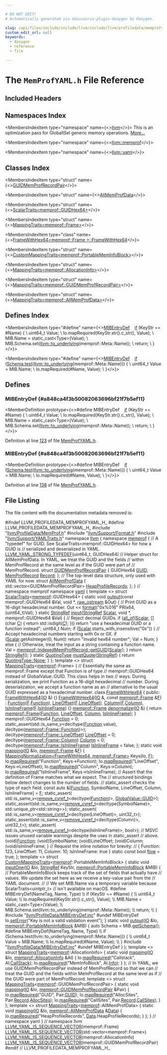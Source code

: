 ```yaml
---

# DO NOT EDIT!
# Automatically generated via docusaurus-plugin-doxygen by Doxygen.

slug: /api/files/include/include/llvm/include/llvm/profiledata/memprofyaml-h
custom_edit_url: null
keywords:
  - doxygen
  - reference
  - file

---
```





# The `MemProfYAML.h` File Reference

<DoxygenPage pluginConfig={pluginConfig}>



## Included Headers

<IncludesList>
<IncludesListItem
  filePath="llvm/ProfileData/MemProf.h"
  permalink="/docs/api/files/include/include/llvm/include/llvm/profiledata/memprof-h"
  isLocal="true" />
<IncludesListItem
  filePath="llvm/Support/Format.h"
  permalink="/docs/api/files/include/include/llvm/include/llvm/support/format-h"
  isLocal="true" />
<IncludesListItem
  filePath="llvm/Support/YAMLTraits.h"
  permalink="/docs/api/files/include/include/llvm/include/llvm/support/yamltraits-h"
  isLocal="true" />
<IncludesListItem
  filePath="llvm/ProfileData/MIBEntryDef.inc"
  permalink="/docs/api/files/include/include/llvm/include/llvm/profiledata/mibentrydef-inc"
  isLocal="true" />
</IncludesList>

## Namespaces Index

<MembersIndex>

<MembersIndexItem
  type="namespace"
  name={<><a href="/docs/api/namespaces/llvm">llvm</a></>}>
This is an optimization pass for GlobalISel generic memory operations. <a href="/docs/api/namespaces/llvm/#details">More...</a>
</MembersIndexItem>

<MembersIndexItem
  type="namespace"
  name={<><a href="/docs/api/namespaces/llvm/memprof">llvm::memprof</a></>}>
</MembersIndexItem>

<MembersIndexItem
  type="namespace"
  name={<><a href="/docs/api/namespaces/llvm/yaml">llvm::yaml</a></>}>
</MembersIndexItem>

</MembersIndex>

## Classes Index

<MembersIndex>

<MembersIndexItem
  type="struct"
  name={<><a href="/docs/api/structs/llvm/memprof/guidmemprofrecordpair">GUIDMemProfRecordPair</a></>}>
</MembersIndexItem>

<MembersIndexItem
  type="struct"
  name={<><a href="/docs/api/structs/llvm/memprof/allmemprofdata">AllMemProfData</a></>}>
</MembersIndexItem>

<MembersIndexItem
  type="struct"
  name={<><a href="/docs/api/structs/llvm/yaml/scalartraits-82dfc8fdcf1a7d905277eea83929c8be">ScalarTraits&lt;memprof::GUIDHex64&gt;</a></>}>
</MembersIndexItem>

<MembersIndexItem
  type="struct"
  name={<><a href="/docs/api/structs/llvm/yaml/mappingtraits-022d2d1f6e3978de7ed0860a7b55be69">MappingTraits&lt;memprof::Frame&gt;</a></>}>
</MembersIndexItem>

<MembersIndexItem
  type="class"
  name={<><a href="/docs/api/classes/llvm/yaml/mappingtraits/framewithhex64-691b0c22f8bbbf678e54accdd665c593">FrameWithHex64&lt;memprof::Frame &gt;::FrameWithHex64</a></>}>
</MembersIndexItem>

<MembersIndexItem
  type="struct"
  name={<><a href="/docs/api/structs/llvm/yaml/custommappingtraits-2c5234ca03a917e6445ab40c7b8c2ed0">CustomMappingTraits&lt;memprof::PortableMemInfoBlock&gt;</a></>}>
</MembersIndexItem>

<MembersIndexItem
  type="struct"
  name={<><a href="/docs/api/structs/llvm/yaml/mappingtraits-ba5ce804e6c326207b8d589f90ec6a56">MappingTraits&lt;memprof::AllocationInfo&gt;</a></>}>
</MembersIndexItem>

<MembersIndexItem
  type="struct"
  name={<><a href="/docs/api/structs/llvm/yaml/mappingtraits-ea7d45673a77363a3aeaba941797ff7e">MappingTraits&lt;memprof::GUIDMemProfRecordPair&gt;</a></>}>
</MembersIndexItem>

<MembersIndexItem
  type="struct"
  name={<><a href="/docs/api/structs/llvm/yaml/mappingtraits-25c2d3f99a78b3a71c8f54cd9f25a292">MappingTraits&lt;memprof::AllMemProfData&gt;</a></>}>
</MembersIndexItem>

</MembersIndex>

## Defines Index

<MembersIndex>

<MembersIndexItem
  type="#define"
  name={<><a href="#a848ca4f3b50082063696bf21f7b5ef11">MIBEntryDef</a>&nbsp;&nbsp;&nbsp;  <a href="/docs/api/files/lib/lib/passes/passbuilderbindings-cpp/#acdfbcf188e2d4a80837e89de2ccdffab">if</a> (KeyStr == #Name) &#123;                                                       \\
    uint64&#95;t Value;                                                            \\
    Io.mapRequired(KeyStr.str().c&#95;str(), Value);                               \\
    MIB.Name = static&#95;cast&lt;Type&gt;(Value);                                       \\
    MIB.Schema.set(<a href="/docs/api/namespaces/llvm/#a842e49a58fb3eba4e42a8dadad77745b">llvm::to&#95;underlying</a>(memprof::Meta::Name));                  \\
    return;                                                                    \\
  &#125;</>}>
</MembersIndexItem>

<MembersIndexItem
  type="#define"
  name={<><a href="#a848ca4f3b50082063696bf21f7b5ef11">MIBEntryDef</a>&nbsp;&nbsp;&nbsp;  <a href="/docs/api/files/lib/lib/passes/passbuilderbindings-cpp/#acdfbcf188e2d4a80837e89de2ccdffab">if</a> (<a href="/docs/api/files/lib/lib/codegen/moduloschedule-cpp/#a106e32122c569cdb42ddf61ecbb0aad1">Schema.test</a>(<a href="/docs/api/namespaces/llvm/#a842e49a58fb3eba4e42a8dadad77745b">llvm::to&#95;underlying</a>(memprof::Meta::Name))) &#123;                 \\
    uint64&#95;t Value = MIB.Name;                                                 \\
    Io.mapRequired(#Name, Value);                                              \\
  &#125;</>}>
</MembersIndexItem>

</MembersIndex>


<SectionDefinition>

## Defines

### MIBEntryDef {#a848ca4f3b50082063696bf21f7b5ef11}

<MemberDefinition
  prototype={<>#define MIBEntryDef&nbsp;&nbsp;&nbsp;  <a href="/docs/api/files/lib/lib/passes/passbuilderbindings-cpp/#acdfbcf188e2d4a80837e89de2ccdffab">if</a> (KeyStr == #Name) &#123;                                                       \\
    uint64&#95;t Value;                                                            \\
    Io.mapRequired(KeyStr.str().c&#95;str(), Value);                               \\
    MIB.Name = static&#95;cast&lt;Type&gt;(Value);                                       \\
    MIB.Schema.set(<a href="/docs/api/namespaces/llvm/#a842e49a58fb3eba4e42a8dadad77745b">llvm::to&#95;underlying</a>(memprof::Meta::Name));                  \\
    return;                                                                    \\
  &#125;</>}>

Definition at line <a href="#l00123">123</a> of file <a href="/docs/api/files/include/include/llvm/include/llvm/profiledata/memprofyaml-h">MemProfYAML.h</a>.
</MemberDefinition>

### MIBEntryDef {#a848ca4f3b50082063696bf21f7b5ef11}

<MemberDefinition
  prototype={<>#define MIBEntryDef&nbsp;&nbsp;&nbsp;  <a href="/docs/api/files/lib/lib/passes/passbuilderbindings-cpp/#acdfbcf188e2d4a80837e89de2ccdffab">if</a> (<a href="/docs/api/files/lib/lib/codegen/moduloschedule-cpp/#a106e32122c569cdb42ddf61ecbb0aad1">Schema.test</a>(<a href="/docs/api/namespaces/llvm/#a842e49a58fb3eba4e42a8dadad77745b">llvm::to&#95;underlying</a>(memprof::Meta::Name))) &#123;                 \\
    uint64&#95;t Value = MIB.Name;                                                 \\
    Io.mapRequired(#Name, Value);                                              \\
  &#125;</>}>

Definition at line <a href="#l00138">138</a> of file <a href="/docs/api/files/include/include/llvm/include/llvm/profiledata/memprofyaml-h">MemProfYAML.h</a>.
</MemberDefinition>

</SectionDefinition>

## File Listing

The file content with the documentation metadata removed is:

<ProgramListing>

<Link id="l00001" /><CodeLine lineNumber="1"><span class="doxyHighlightPreprocessor">#ifndef LLVM&#95;PROFILEDATA&#95;MEMPROFYAML&#95;H&#95;</span></CodeLine>
<Link id="l00002" /><CodeLine lineNumber="2"><span class="doxyHighlightPreprocessor">#define LLVM&#95;PROFILEDATA&#95;MEMPROFYAML&#95;H&#95;</span></CodeLine>
<Link id="l00003" /><CodeLine lineNumber="3"></CodeLine>
<Link id="l00004" /><CodeLine lineNumber="4"><span class="doxyHighlightPreprocessor">#include &quot;<a href="/docs/api/files/include/include/llvm/include/llvm/profiledata/memprof-h">llvm/ProfileData/MemProf.h</a>&quot;</span></CodeLine>
<Link id="l00005" /><CodeLine lineNumber="5"><span class="doxyHighlightPreprocessor">#include &quot;<a href="/docs/api/files/include/include/llvm/include/llvm/support/format-h">llvm/Support/Format.h</a>&quot;</span></CodeLine>
<Link id="l00006" /><CodeLine lineNumber="6"><span class="doxyHighlightPreprocessor">#include &quot;<a href="/docs/api/files/include/include/llvm/include/llvm/support/yamltraits-h">llvm/Support/YAMLTraits.h</a>&quot;</span></CodeLine>
<Link id="l00007" /><CodeLine lineNumber="7"></CodeLine>
<Link id="l00008" /><CodeLine lineNumber="8"><span class="doxyHighlightKeyword">namespace </span><span class="doxyHighlight"><a href="/docs/api/namespaces/llvm">llvm</a> &#123;</span></CodeLine>
<Link id="l00009" /><CodeLine lineNumber="9"><span class="doxyHighlightKeyword">namespace </span><span class="doxyHighlight"><a href="/docs/api/namespaces/llvm/memprof">memprof</a> &#123;</span></CodeLine>
<Link id="l00010" /><CodeLine lineNumber="10"><span class="doxyHighlightComment">// A &quot;typedef&quot; for GUID.  See ScalarTraits&lt;memprof::GUIDHex64&gt; for how a GUID is</span></CodeLine>
<Link id="l00011" /><CodeLine lineNumber="11"><span class="doxyHighlightComment">// serialized and deserialized in YAML.</span></CodeLine>
<Link id="l00012" /><CodeLine lineNumber="12"><span class="doxyHighlight"><a href="/docs/api/files/include/include/llvm/include/llvm/support/yamltraits-h/#ab74df4ad631bb362ad7d41fd875f0481">LLVM&#95;YAML&#95;STRONG&#95;TYPEDEF</a>(uint64&#95;t, GUIDHex64)</span></CodeLine>
<Link id="l00013" /><CodeLine lineNumber="13"></CodeLine>
<Link id="l00014" /><CodeLine lineNumber="14"><span class="doxyHighlightComment">// Helper struct for AllMemProfData.  In YAML, we treat the GUID and the fields</span></CodeLine>
<Link id="l00015" /><CodeLine lineNumber="15"><span class="doxyHighlightComment">// within MemProfRecord at the same level as if the GUID were part of</span></CodeLine>
<Link id="l00016" /><CodeLine lineNumber="16"><span class="doxyHighlightComment">// MemProfRecord.</span></CodeLine>
<Link id="l00017" /><CodeLine lineNumber="17" lineLink="/docs/api/structs/llvm/memprof/guidmemprofrecordpair"><span class="doxyHighlight">struct <a href="/docs/api/structs/llvm/memprof/guidmemprofrecordpair">GUIDMemProfRecordPair</a> &#123;</span></CodeLine>
<Link id="l00018" /><CodeLine lineNumber="18" lineLink="/docs/api/structs/llvm/memprof/guidmemprofrecordpair/#a9c5f6669213ef8adae6db26bcd60ee57"><span class="doxyHighlight">  GUIDHex64 <a href="/docs/api/structs/llvm/memprof/guidmemprofrecordpair/#a9c5f6669213ef8adae6db26bcd60ee57">GUID</a>;</span></CodeLine>
<Link id="l00019" /><CodeLine lineNumber="19" lineLink="/docs/api/structs/llvm/memprof/guidmemprofrecordpair/#a46641ef1c55295fdfb4622df993cdadc"><span class="doxyHighlight">  <a href="/docs/api/structs/llvm/memprof/memprofrecord">MemProfRecord</a> <a href="/docs/api/structs/llvm/memprof/guidmemprofrecordpair/#a46641ef1c55295fdfb4622df993cdadc">Record</a>;</span></CodeLine>
<Link id="l00020" /><CodeLine lineNumber="20"><span class="doxyHighlight">&#125;;</span></CodeLine>
<Link id="l00021" /><CodeLine lineNumber="21"></CodeLine>
<Link id="l00022" /><CodeLine lineNumber="22"><span class="doxyHighlightComment">// The top-level data structure, only used with YAML for now.</span></CodeLine>
<Link id="l00023" /><CodeLine lineNumber="23" lineLink="/docs/api/structs/llvm/memprof/allmemprofdata"><span class="doxyHighlightKeyword">struct </span><span class="doxyHighlight"><a href="/docs/api/structs/llvm/memprof/allmemprofdata">AllMemProfData</a> &#123;</span></CodeLine>
<Link id="l00024" /><CodeLine lineNumber="24" lineLink="/docs/api/structs/llvm/memprof/allmemprofdata/#aba83a912e4af27518f6cb08095ac1c48"><span class="doxyHighlight">  std::vector&lt;GUIDMemProfRecordPair&gt; <a href="/docs/api/structs/llvm/memprof/allmemprofdata/#aba83a912e4af27518f6cb08095ac1c48">HeapProfileRecords</a>;</span></CodeLine>
<Link id="l00025" /><CodeLine lineNumber="25"><span class="doxyHighlight">&#125;;</span></CodeLine>
<Link id="l00026" /><CodeLine lineNumber="26"><span class="doxyHighlight">&#125; </span><span class="doxyHighlightComment">// namespace memprof</span></CodeLine>
<Link id="l00027" /><CodeLine lineNumber="27"></CodeLine>
<Link id="l00028" /><CodeLine lineNumber="28"><span class="doxyHighlightKeyword">namespace </span><span class="doxyHighlight"><a href="/docs/api/namespaces/llvm/yaml">yaml</a> &#123;</span></CodeLine>
<Link id="l00029" /><CodeLine lineNumber="29" lineLink="/docs/api/structs/llvm/yaml/scalartraits-82dfc8fdcf1a7d905277eea83929c8be"><span class="doxyHighlightKeyword">template</span><span class="doxyHighlight"> &lt;&gt; </span><span class="doxyHighlightKeyword">struct </span><span class="doxyHighlight"><a href="/docs/api/structs/llvm/yaml/scalartraits">ScalarTraits</a>&lt;<a href="/docs/api/namespaces/llvm/memprof">memprof</a>::GUIDHex64&gt; &#123;</span></CodeLine>
<Link id="l00030" /><CodeLine lineNumber="30" lineLink="/docs/api/structs/llvm/yaml/scalartraits-82dfc8fdcf1a7d905277eea83929c8be/#a995256070fdeb9a242e5170738c637a1"><span class="doxyHighlight">  </span><span class="doxyHighlightKeyword">static</span><span class="doxyHighlight"> </span><span class="doxyHighlightKeywordType">void</span><span class="doxyHighlight"> <a href="/docs/api/structs/llvm/yaml/scalartraits-82dfc8fdcf1a7d905277eea83929c8be/#a995256070fdeb9a242e5170738c637a1">output</a>(</span><span class="doxyHighlightKeyword">const</span><span class="doxyHighlight"> memprof::GUIDHex64 &amp;Val, </span><span class="doxyHighlightKeywordType">void</span><span class="doxyHighlight"> &#42;, <a href="/docs/api/classes/llvm/raw-ostream">raw&#95;ostream</a> &amp;Out) &#123;</span></CodeLine>
<Link id="l00031" /><CodeLine lineNumber="31"><span class="doxyHighlight">    </span><span class="doxyHighlightComment">// Print GUID as a 16-digit hexadecimal number.</span></CodeLine>
<Link id="l00032" /><CodeLine lineNumber="32"><span class="doxyHighlight">    Out &lt;&lt; <a href="/docs/api/namespaces/llvm/#a939bc2108d47080767f0c06ba56caec7">format</a>(</span><span class="doxyHighlightStringLiteral">&quot;0x%016&quot;</span><span class="doxyHighlight"> PRIx64, (uint64&#95;t)Val);</span></CodeLine>
<Link id="l00033" /><CodeLine lineNumber="33"><span class="doxyHighlight">  &#125;</span></CodeLine>
<Link id="l00034" /><CodeLine lineNumber="34" lineLink="/docs/api/structs/llvm/yaml/scalartraits-82dfc8fdcf1a7d905277eea83929c8be/#a0e0953b3d0f992087e7c16fd37e61437"><span class="doxyHighlight">  </span><span class="doxyHighlightKeyword">static</span><span class="doxyHighlight"> <a href="/docs/api/classes/llvm/stringref">StringRef</a> <a href="/docs/api/structs/llvm/yaml/scalartraits-82dfc8fdcf1a7d905277eea83929c8be/#a0e0953b3d0f992087e7c16fd37e61437">input</a>(<a href="/docs/api/classes/llvm/stringref">StringRef</a> <a href="/docs/api/namespaces/llvm/yaml/#a388c981224806a01d8de4172d5322d3daf60357a8d17e45793298323f1b372a74">Scalar</a>, </span><span class="doxyHighlightKeywordType">void</span><span class="doxyHighlight"> &#42;, memprof::GUIDHex64 &amp;Val) &#123;</span></CodeLine>
<Link id="l00035" /><CodeLine lineNumber="35"><span class="doxyHighlight">    </span><span class="doxyHighlightComment">// Reject decimal GUIDs.</span></CodeLine>
<Link id="l00036" /><CodeLine lineNumber="36"><span class="doxyHighlight">    </span><span class="doxyHighlightKeywordFlow">if</span><span class="doxyHighlight"> (<a href="/docs/api/namespaces/llvm/#a0d10fe510ced2849a8074fe81e5d04ce">all&#95;of</a>(<a href="/docs/api/namespaces/llvm/yaml/#a388c981224806a01d8de4172d5322d3daf60357a8d17e45793298323f1b372a74">Scalar</a>, &#91;&#93;(</span><span class="doxyHighlightKeywordType">char</span><span class="doxyHighlight"> <a href="/docs/api/namespaces/llvm/callingconv/#ac6aa1387c4375260e2468eb5a77fdb4cafd841a49aec1539bc88abc8ff9e170fb">C</a>) &#123; </span><span class="doxyHighlightKeywordFlow">return</span><span class="doxyHighlight"> std::isdigit(<a href="/docs/api/namespaces/llvm/callingconv/#ac6aa1387c4375260e2468eb5a77fdb4cafd841a49aec1539bc88abc8ff9e170fb">C</a>); &#125;))</span></CodeLine>
<Link id="l00037" /><CodeLine lineNumber="37"><span class="doxyHighlight">      </span><span class="doxyHighlightKeywordFlow">return</span><span class="doxyHighlight"> </span><span class="doxyHighlightStringLiteral">&quot;use a hexadecimal GUID or a function instead&quot;</span><span class="doxyHighlight">;</span></CodeLine>
<Link id="l00038" /><CodeLine lineNumber="38"></CodeLine>
<Link id="l00039" /><CodeLine lineNumber="39"><span class="doxyHighlight">    uint64&#95;t Num;</span></CodeLine>
<Link id="l00040" /><CodeLine lineNumber="40"><span class="doxyHighlight">    </span><span class="doxyHighlightKeywordFlow">if</span><span class="doxyHighlight"> (<a href="/docs/api/namespaces/llvm/yaml/#a388c981224806a01d8de4172d5322d3daf60357a8d17e45793298323f1b372a74">Scalar</a>.starts&#95;with&#95;insensitive(</span><span class="doxyHighlightStringLiteral">&quot;0x&quot;</span><span class="doxyHighlight">)) &#123;</span></CodeLine>
<Link id="l00041" /><CodeLine lineNumber="41"><span class="doxyHighlight">      </span><span class="doxyHighlightComment">// Accept hexadecimal numbers starting with 0x or 0X.</span></CodeLine>
<Link id="l00042" /><CodeLine lineNumber="42"><span class="doxyHighlight">      </span><span class="doxyHighlightKeywordFlow">if</span><span class="doxyHighlight"> (<a href="/docs/api/namespaces/llvm/yaml/#a388c981224806a01d8de4172d5322d3daf60357a8d17e45793298323f1b372a74">Scalar</a>.getAsInteger(0, Num))</span></CodeLine>
<Link id="l00043" /><CodeLine lineNumber="43"><span class="doxyHighlight">        </span><span class="doxyHighlightKeywordFlow">return</span><span class="doxyHighlight"> </span><span class="doxyHighlightStringLiteral">&quot;invalid hex64 number&quot;</span><span class="doxyHighlight">;</span></CodeLine>
<Link id="l00044" /><CodeLine lineNumber="44"><span class="doxyHighlight">      Val = Num;</span></CodeLine>
<Link id="l00045" /><CodeLine lineNumber="45"><span class="doxyHighlight">    &#125; </span><span class="doxyHighlightKeywordFlow">else</span><span class="doxyHighlight"> &#123;</span></CodeLine>
<Link id="l00046" /><CodeLine lineNumber="46"><span class="doxyHighlight">      </span><span class="doxyHighlightComment">// Otherwise, treat the input as a string containing a function name.</span></CodeLine>
<Link id="l00047" /><CodeLine lineNumber="47"><span class="doxyHighlight">      Val = <a href="/docs/api/structs/llvm/memprof/indexedmemprofrecord/#ace5015b378d124a205da5a1eaf98061e">memprof::IndexedMemProfRecord::getGUID</a>(<a href="/docs/api/namespaces/llvm/yaml/#a388c981224806a01d8de4172d5322d3daf60357a8d17e45793298323f1b372a74">Scalar</a>);</span></CodeLine>
<Link id="l00048" /><CodeLine lineNumber="48"><span class="doxyHighlight">    &#125;</span></CodeLine>
<Link id="l00049" /><CodeLine lineNumber="49"><span class="doxyHighlight">    </span><span class="doxyHighlightKeywordFlow">return</span><span class="doxyHighlight"> <a href="/docs/api/classes/llvm/stringref">StringRef</a>();</span></CodeLine>
<Link id="l00050" /><CodeLine lineNumber="50"><span class="doxyHighlight">  &#125;</span></CodeLine>
<Link id="l00051" /><CodeLine lineNumber="51" lineLink="/docs/api/structs/llvm/yaml/scalartraits-82dfc8fdcf1a7d905277eea83929c8be/#a07efe3c848f6974a15d7004bc6341249"><span class="doxyHighlight">  </span><span class="doxyHighlightKeyword">static</span><span class="doxyHighlight"> <a href="/docs/api/namespaces/llvm/yaml/#a2e9b09c50b4fff3bad8cba23daef8757">QuotingType</a> <a href="/docs/api/structs/llvm/yaml/scalartraits-82dfc8fdcf1a7d905277eea83929c8be/#a07efe3c848f6974a15d7004bc6341249">mustQuote</a>(<a href="/docs/api/classes/llvm/stringref">StringRef</a>) &#123; </span><span class="doxyHighlightKeywordFlow">return</span><span class="doxyHighlight"> <a href="/docs/api/namespaces/llvm/yaml/#a2e9b09c50b4fff3bad8cba23daef8757a6adf97f83acf6453d4a6a4b1070f3754">QuotingType::None</a>; &#125;</span></CodeLine>
<Link id="l00052" /><CodeLine lineNumber="52"><span class="doxyHighlight">&#125;;</span></CodeLine>
<Link id="l00053" /><CodeLine lineNumber="53"></CodeLine>
<Link id="l00054" /><CodeLine lineNumber="54" lineLink="/docs/api/structs/llvm/yaml/mappingtraits-022d2d1f6e3978de7ed0860a7b55be69"><span class="doxyHighlightKeyword">template</span><span class="doxyHighlight"> &lt;&gt; </span><span class="doxyHighlightKeyword">struct </span><span class="doxyHighlight"><a href="/docs/api/structs/llvm/yaml/mappingtraits">MappingTraits</a>&lt;<a href="/docs/api/namespaces/llvm/memprof">memprof</a>::Frame&gt; &#123;</span></CodeLine>
<Link id="l00055" /><CodeLine lineNumber="55"><span class="doxyHighlight">  </span><span class="doxyHighlightComment">// Essentially the same as memprof::Frame except that Function is of type</span></CodeLine>
<Link id="l00056" /><CodeLine lineNumber="56"><span class="doxyHighlight">  </span><span class="doxyHighlightComment">// memprof::GUIDHex64 instead of GlobalValue::GUID.  This class helps in two</span></CodeLine>
<Link id="l00057" /><CodeLine lineNumber="57"><span class="doxyHighlight">  </span><span class="doxyHighlightComment">// ways.  During serialization, we print Function as a 16-digit hexadecimal</span></CodeLine>
<Link id="l00058" /><CodeLine lineNumber="58"><span class="doxyHighlight">  </span><span class="doxyHighlightComment">// number.  During deserialization, we accept a function name as an</span></CodeLine>
<Link id="l00059" /><CodeLine lineNumber="59"><span class="doxyHighlight">  </span><span class="doxyHighlightComment">// alternative to the usual GUID expressed as a hexadecimal number.</span></CodeLine>
<Link id="l00060" /><CodeLine lineNumber="60" lineLink="/docs/api/classes/llvm/yaml/mappingtraits/framewithhex64-691b0c22f8bbbf678e54accdd665c593"><span class="doxyHighlight">  </span><span class="doxyHighlightKeyword">class </span><span class="doxyHighlight"><a href="/docs/api/classes/llvm/yaml/mappingtraits/framewithhex64-691b0c22f8bbbf678e54accdd665c593/#a9ca45c081ca47fc1ef7a562f0cf9d917">FrameWithHex64</a> &#123;</span></CodeLine>
<Link id="l00061" /><CodeLine lineNumber="61"><span class="doxyHighlight">  </span><span class="doxyHighlightKeyword">public</span><span class="doxyHighlight">:</span></CodeLine>
<Link id="l00062" /><CodeLine lineNumber="62" lineLink="/docs/api/classes/llvm/yaml/mappingtraits/framewithhex64-691b0c22f8bbbf678e54accdd665c593/#a9ca45c081ca47fc1ef7a562f0cf9d917"><span class="doxyHighlight">    <a href="/docs/api/classes/llvm/yaml/mappingtraits/framewithhex64-691b0c22f8bbbf678e54accdd665c593/#a9ca45c081ca47fc1ef7a562f0cf9d917">FrameWithHex64</a>(<a href="/docs/api/classes/llvm/yaml/io">IO</a> &amp;) &#123;&#125;</span></CodeLine>
<Link id="l00063" /><CodeLine lineNumber="63" lineLink="/docs/api/classes/llvm/yaml/mappingtraits/framewithhex64-691b0c22f8bbbf678e54accdd665c593/#abffe70a90a3ce9e814ec5c78c99e2de2"><span class="doxyHighlight">    <a href="/docs/api/classes/llvm/yaml/mappingtraits/framewithhex64-691b0c22f8bbbf678e54accdd665c593/#abffe70a90a3ce9e814ec5c78c99e2de2">FrameWithHex64</a>(<a href="/docs/api/classes/llvm/yaml/io">IO</a> &amp;, </span><span class="doxyHighlightKeyword">const</span><span class="doxyHighlight"> <a href="/docs/api/structs/llvm/memprof/frame">memprof::Frame</a> &amp;<a href="/docs/api/files/lib/lib/support/md5-cpp/#a96d73bbd7af15cb1fc38c3f4a3bd82e9">F</a>)</span></CodeLine>
<Link id="l00064" /><CodeLine lineNumber="64"><span class="doxyHighlight">        : <a href="/docs/api/classes/llvm/yaml/mappingtraits/framewithhex64-691b0c22f8bbbf678e54accdd665c593/#a9a0729056594e1f74d7efb591a790736">Function</a>(<a href="/docs/api/files/lib/lib/support/md5-cpp/#a96d73bbd7af15cb1fc38c3f4a3bd82e9">F</a>.<a href="/docs/api/classes/llvm/yaml/mappingtraits/framewithhex64-691b0c22f8bbbf678e54accdd665c593/#a9a0729056594e1f74d7efb591a790736">Function</a>), <a href="/docs/api/classes/llvm/yaml/mappingtraits/framewithhex64-691b0c22f8bbbf678e54accdd665c593/#a2b225bd55c0fb997b2a0af460334242a">LineOffset</a>(<a href="/docs/api/files/lib/lib/support/md5-cpp/#a96d73bbd7af15cb1fc38c3f4a3bd82e9">F</a>.<a href="/docs/api/classes/llvm/yaml/mappingtraits/framewithhex64-691b0c22f8bbbf678e54accdd665c593/#a2b225bd55c0fb997b2a0af460334242a">LineOffset</a>), <a href="/docs/api/classes/llvm/yaml/mappingtraits/framewithhex64-691b0c22f8bbbf678e54accdd665c593/#ab5f8afafcbc1134c87bdfe93a0451657">Column</a>(<a href="/docs/api/files/lib/lib/support/md5-cpp/#a96d73bbd7af15cb1fc38c3f4a3bd82e9">F</a>.<a href="/docs/api/classes/llvm/yaml/mappingtraits/framewithhex64-691b0c22f8bbbf678e54accdd665c593/#ab5f8afafcbc1134c87bdfe93a0451657">Column</a>),</span></CodeLine>
<Link id="l00065" /><CodeLine lineNumber="65"><span class="doxyHighlight">          <a href="/docs/api/classes/llvm/yaml/mappingtraits/framewithhex64-691b0c22f8bbbf678e54accdd665c593/#a72e6d4c79761c044ed60bbfabc9a6bef">IsInlineFrame</a>(<a href="/docs/api/files/lib/lib/support/md5-cpp/#a96d73bbd7af15cb1fc38c3f4a3bd82e9">F</a>.<a href="/docs/api/classes/llvm/yaml/mappingtraits/framewithhex64-691b0c22f8bbbf678e54accdd665c593/#a72e6d4c79761c044ed60bbfabc9a6bef">IsInlineFrame</a>) &#123;&#125;</span></CodeLine>
<Link id="l00066" /><CodeLine lineNumber="66" lineLink="/docs/api/classes/llvm/yaml/mappingtraits/framewithhex64-691b0c22f8bbbf678e54accdd665c593/#afe4c7e84aef1d8032cd3963951c69545"><span class="doxyHighlight">    <a href="/docs/api/structs/llvm/memprof/frame">memprof::Frame</a> <a href="/docs/api/classes/llvm/yaml/mappingtraits/framewithhex64-691b0c22f8bbbf678e54accdd665c593/#afe4c7e84aef1d8032cd3963951c69545">denormalize</a>(<a href="/docs/api/classes/llvm/yaml/io">IO</a> &amp;) &#123;</span></CodeLine>
<Link id="l00067" /><CodeLine lineNumber="67"><span class="doxyHighlight">      </span><span class="doxyHighlightKeywordFlow">return</span><span class="doxyHighlight"> <a href="/docs/api/structs/llvm/memprof/frame">memprof::Frame</a>(<a href="/docs/api/classes/llvm/yaml/mappingtraits/framewithhex64-691b0c22f8bbbf678e54accdd665c593/#a9a0729056594e1f74d7efb591a790736">Function</a>, <a href="/docs/api/classes/llvm/yaml/mappingtraits/framewithhex64-691b0c22f8bbbf678e54accdd665c593/#a2b225bd55c0fb997b2a0af460334242a">LineOffset</a>, <a href="/docs/api/classes/llvm/yaml/mappingtraits/framewithhex64-691b0c22f8bbbf678e54accdd665c593/#ab5f8afafcbc1134c87bdfe93a0451657">Column</a>, <a href="/docs/api/classes/llvm/yaml/mappingtraits/framewithhex64-691b0c22f8bbbf678e54accdd665c593/#a72e6d4c79761c044ed60bbfabc9a6bef">IsInlineFrame</a>);</span></CodeLine>
<Link id="l00068" /><CodeLine lineNumber="68"><span class="doxyHighlight">    &#125;</span></CodeLine>
<Link id="l00069" /><CodeLine lineNumber="69"></CodeLine>
<Link id="l00070" /><CodeLine lineNumber="70" lineLink="/docs/api/classes/llvm/yaml/mappingtraits/framewithhex64-691b0c22f8bbbf678e54accdd665c593/#a9a0729056594e1f74d7efb591a790736"><span class="doxyHighlight">    memprof::GUIDHex64 <a href="/docs/api/classes/llvm/yaml/mappingtraits/framewithhex64-691b0c22f8bbbf678e54accdd665c593/#a9a0729056594e1f74d7efb591a790736">Function</a> = 0;</span></CodeLine>
<Link id="l00071" /><CodeLine lineNumber="71"><span class="doxyHighlight">    </span><span class="doxyHighlightKeyword">static&#95;assert</span><span class="doxyHighlight">(std::is&#95;same&#95;v&lt;</span><span class="doxyHighlightKeyword">decltype</span><span class="doxyHighlight">(<a href="/docs/api/classes/llvm/yaml/mappingtraits/framewithhex64-691b0c22f8bbbf678e54accdd665c593/#a9a0729056594e1f74d7efb591a790736">Function</a>.value),</span></CodeLine>
<Link id="l00072" /><CodeLine lineNumber="72"><span class="doxyHighlight">                                 </span><span class="doxyHighlightKeyword">decltype</span><span class="doxyHighlight">(<a href="/docs/api/structs/llvm/memprof/frame/#a243439d38cab3f2e3a6bbcf1529e6fe5">memprof::Frame::Function</a>)&gt;);</span></CodeLine>
<Link id="l00073" /><CodeLine lineNumber="73" lineLink="/docs/api/classes/llvm/yaml/mappingtraits/framewithhex64-691b0c22f8bbbf678e54accdd665c593/#a2b225bd55c0fb997b2a0af460334242a"><span class="doxyHighlight">    </span><span class="doxyHighlightKeyword">decltype</span><span class="doxyHighlight">(<a href="/docs/api/structs/llvm/memprof/frame/#ae3b8be97956cbb13486f1c719dcaae83">memprof::Frame::LineOffset</a>) <a href="/docs/api/classes/llvm/yaml/mappingtraits/framewithhex64-691b0c22f8bbbf678e54accdd665c593/#a2b225bd55c0fb997b2a0af460334242a">LineOffset</a> = 0;</span></CodeLine>
<Link id="l00074" /><CodeLine lineNumber="74" lineLink="/docs/api/classes/llvm/yaml/mappingtraits/framewithhex64-691b0c22f8bbbf678e54accdd665c593/#ab5f8afafcbc1134c87bdfe93a0451657"><span class="doxyHighlight">    </span><span class="doxyHighlightKeyword">decltype</span><span class="doxyHighlight">(<a href="/docs/api/structs/llvm/memprof/frame/#a1fc75c195c13837def54d3e3b0fda3a3">memprof::Frame::Column</a>) <a href="/docs/api/classes/llvm/yaml/mappingtraits/framewithhex64-691b0c22f8bbbf678e54accdd665c593/#ab5f8afafcbc1134c87bdfe93a0451657">Column</a> = 0;</span></CodeLine>
<Link id="l00075" /><CodeLine lineNumber="75" lineLink="/docs/api/classes/llvm/yaml/mappingtraits/framewithhex64-691b0c22f8bbbf678e54accdd665c593/#a72e6d4c79761c044ed60bbfabc9a6bef"><span class="doxyHighlight">    </span><span class="doxyHighlightKeyword">decltype</span><span class="doxyHighlight">(<a href="/docs/api/structs/llvm/memprof/frame/#a4fc08637f689262022ac04aaabc54284">memprof::Frame::IsInlineFrame</a>) <a href="/docs/api/classes/llvm/yaml/mappingtraits/framewithhex64-691b0c22f8bbbf678e54accdd665c593/#a72e6d4c79761c044ed60bbfabc9a6bef">IsInlineFrame</a> = </span><span class="doxyHighlightKeyword">false</span><span class="doxyHighlight">;</span></CodeLine>
<Link id="l00076" /><CodeLine lineNumber="76"><span class="doxyHighlight">  &#125;;</span></CodeLine>
<Link id="l00077" /><CodeLine lineNumber="77"></CodeLine>
<Link id="l00078" /><CodeLine lineNumber="78" lineLink="/docs/api/structs/llvm/yaml/mappingtraits-022d2d1f6e3978de7ed0860a7b55be69/#a9362001da41fb80a0382a439f2fb7d75"><span class="doxyHighlight">  </span><span class="doxyHighlightKeyword">static</span><span class="doxyHighlight"> </span><span class="doxyHighlightKeywordType">void</span><span class="doxyHighlight"> <a href="/docs/api/structs/llvm/yaml/mappingtraits-022d2d1f6e3978de7ed0860a7b55be69/#a9362001da41fb80a0382a439f2fb7d75">mapping</a>(<a href="/docs/api/classes/llvm/yaml/io">IO</a> &amp;Io, <a href="/docs/api/structs/llvm/memprof/frame">memprof::Frame</a> &amp;<a href="/docs/api/files/lib/lib/support/md5-cpp/#a96d73bbd7af15cb1fc38c3f4a3bd82e9">F</a>) &#123;</span></CodeLine>
<Link id="l00079" /><CodeLine lineNumber="79"><span class="doxyHighlight">    <a href="/docs/api/structs/llvm/yaml/mappingnormalization">MappingNormalization&lt;FrameWithHex64, memprof::Frame&gt;</a> Keys(Io, <a href="/docs/api/files/lib/lib/support/md5-cpp/#a96d73bbd7af15cb1fc38c3f4a3bd82e9">F</a>);</span></CodeLine>
<Link id="l00080" /><CodeLine lineNumber="80"></CodeLine>
<Link id="l00081" /><CodeLine lineNumber="81"><span class="doxyHighlight">    Io.<a href="/docs/api/classes/llvm/yaml/io/#a76b59883a4b23c1cb5c5f55eac119f0d">mapRequired</a>(</span><span class="doxyHighlightStringLiteral">&quot;Function&quot;</span><span class="doxyHighlight">, Keys-&gt;Function);</span></CodeLine>
<Link id="l00082" /><CodeLine lineNumber="82"><span class="doxyHighlight">    Io.<a href="/docs/api/classes/llvm/yaml/io/#a76b59883a4b23c1cb5c5f55eac119f0d">mapRequired</a>(</span><span class="doxyHighlightStringLiteral">&quot;LineOffset&quot;</span><span class="doxyHighlight">, Keys-&gt;LineOffset);</span></CodeLine>
<Link id="l00083" /><CodeLine lineNumber="83"><span class="doxyHighlight">    Io.<a href="/docs/api/classes/llvm/yaml/io/#a76b59883a4b23c1cb5c5f55eac119f0d">mapRequired</a>(</span><span class="doxyHighlightStringLiteral">&quot;Column&quot;</span><span class="doxyHighlight">, Keys-&gt;Column);</span></CodeLine>
<Link id="l00084" /><CodeLine lineNumber="84"><span class="doxyHighlight">    Io.<a href="/docs/api/classes/llvm/yaml/io/#a76b59883a4b23c1cb5c5f55eac119f0d">mapRequired</a>(</span><span class="doxyHighlightStringLiteral">&quot;IsInlineFrame&quot;</span><span class="doxyHighlight">, Keys-&gt;IsInlineFrame);</span></CodeLine>
<Link id="l00085" /><CodeLine lineNumber="85"></CodeLine>
<Link id="l00086" /><CodeLine lineNumber="86"><span class="doxyHighlight">    </span><span class="doxyHighlightComment">// Assert that the definition of Frame matches what we expect.  The</span></CodeLine>
<Link id="l00087" /><CodeLine lineNumber="87"><span class="doxyHighlight">    </span><span class="doxyHighlightComment">// structured bindings below detect changes to the number of fields.</span></CodeLine>
<Link id="l00088" /><CodeLine lineNumber="88"><span class="doxyHighlight">    </span><span class="doxyHighlightComment">// static&#95;assert checks the type of each field.</span></CodeLine>
<Link id="l00089" /><CodeLine lineNumber="89"><span class="doxyHighlight">    </span><span class="doxyHighlightKeyword">const</span><span class="doxyHighlight"> </span><span class="doxyHighlightKeyword">auto</span><span class="doxyHighlight"> &amp;&#91;<a href="/docs/api/classes/llvm/function">Function</a>, SymbolName, LineOffset, Column, IsInlineFrame&#93; = <a href="/docs/api/files/lib/lib/support/md5-cpp/#a96d73bbd7af15cb1fc38c3f4a3bd82e9">F</a>;</span></CodeLine>
<Link id="l00090" /><CodeLine lineNumber="90"><span class="doxyHighlight">    </span><span class="doxyHighlightKeyword">static&#95;assert</span><span class="doxyHighlight">(</span></CodeLine>
<Link id="l00091" /><CodeLine lineNumber="91"><span class="doxyHighlight">        std::is&#95;same&#95;v&lt;<a href="/docs/api/classes/llvm/remove-cvref-t">remove&#95;cvref&#95;t</a>&lt;</span><span class="doxyHighlightKeyword">decltype</span><span class="doxyHighlight">(<a href="/docs/api/classes/llvm/function">Function</a>)&gt;, <a href="/docs/api/classes/llvm/globalvalue/#a3af0428ec6e48cb2f05c199b7b9f7e07">GlobalValue::GUID</a>&gt;);</span></CodeLine>
<Link id="l00092" /><CodeLine lineNumber="92"><span class="doxyHighlight">    </span><span class="doxyHighlightKeyword">static&#95;assert</span><span class="doxyHighlight">(std::is&#95;same&#95;v&lt;<a href="/docs/api/classes/llvm/remove-cvref-t">remove&#95;cvref&#95;t</a>&lt;</span><span class="doxyHighlightKeyword">decltype</span><span class="doxyHighlight">(SymbolName)&gt;,</span></CodeLine>
<Link id="l00093" /><CodeLine lineNumber="93"><span class="doxyHighlight">                                 std::unique&#95;ptr&lt;std::string&gt;&gt;);</span></CodeLine>
<Link id="l00094" /><CodeLine lineNumber="94"><span class="doxyHighlight">    </span><span class="doxyHighlightKeyword">static&#95;assert</span><span class="doxyHighlight">(</span></CodeLine>
<Link id="l00095" /><CodeLine lineNumber="95"><span class="doxyHighlight">        std::is&#95;same&#95;v&lt;<a href="/docs/api/classes/llvm/remove-cvref-t">remove&#95;cvref&#95;t</a>&lt;</span><span class="doxyHighlightKeyword">decltype</span><span class="doxyHighlight">(LineOffset)&gt;, uint32&#95;t&gt;);</span></CodeLine>
<Link id="l00096" /><CodeLine lineNumber="96"><span class="doxyHighlight">    </span><span class="doxyHighlightKeyword">static&#95;assert</span><span class="doxyHighlight">(std::is&#95;same&#95;v&lt;<a href="/docs/api/classes/llvm/remove-cvref-t">remove&#95;cvref&#95;t</a>&lt;</span><span class="doxyHighlightKeyword">decltype</span><span class="doxyHighlight">(Column)&gt;, uint32&#95;t&gt;);</span></CodeLine>
<Link id="l00097" /><CodeLine lineNumber="97"><span class="doxyHighlight">    </span><span class="doxyHighlightKeyword">static&#95;assert</span><span class="doxyHighlight">(</span></CodeLine>
<Link id="l00098" /><CodeLine lineNumber="98"><span class="doxyHighlight">        std::is&#95;same&#95;v&lt;<a href="/docs/api/classes/llvm/remove-cvref-t">remove&#95;cvref&#95;t</a>&lt;</span><span class="doxyHighlightKeyword">decltype</span><span class="doxyHighlight">(IsInlineFrame)&gt;, </span><span class="doxyHighlightKeywordType">bool</span><span class="doxyHighlight">&gt;);</span></CodeLine>
<Link id="l00099" /><CodeLine lineNumber="99"></CodeLine>
<Link id="l00100" /><CodeLine lineNumber="100"><span class="doxyHighlight">    </span><span class="doxyHighlightComment">// MSVC issues unused variable warnings despite the uses in static&#95;assert</span></CodeLine>
<Link id="l00101" /><CodeLine lineNumber="101"><span class="doxyHighlight">    </span><span class="doxyHighlightComment">// above.</span></CodeLine>
<Link id="l00102" /><CodeLine lineNumber="102"><span class="doxyHighlight">    (void)<a href="/docs/api/classes/llvm/function">Function</a>;</span></CodeLine>
<Link id="l00103" /><CodeLine lineNumber="103"><span class="doxyHighlight">    (void)SymbolName;</span></CodeLine>
<Link id="l00104" /><CodeLine lineNumber="104"><span class="doxyHighlight">    (void)LineOffset;</span></CodeLine>
<Link id="l00105" /><CodeLine lineNumber="105"><span class="doxyHighlight">    (void)Column;</span></CodeLine>
<Link id="l00106" /><CodeLine lineNumber="106"><span class="doxyHighlight">    (void)IsInlineFrame;</span></CodeLine>
<Link id="l00107" /><CodeLine lineNumber="107"><span class="doxyHighlight">  &#125;</span></CodeLine>
<Link id="l00108" /><CodeLine lineNumber="108"></CodeLine>
<Link id="l00109" /><CodeLine lineNumber="109"><span class="doxyHighlight">  </span><span class="doxyHighlightComment">// Request the inline notation for brevity:</span></CodeLine>
<Link id="l00110" /><CodeLine lineNumber="110"><span class="doxyHighlight">  </span><span class="doxyHighlightComment">//   &#123; Function: 123, LineOffset: 11, Column: 10; IsInlineFrame: true &#125;</span></CodeLine>
<Link id="l00111" /><CodeLine lineNumber="111" lineLink="/docs/api/structs/llvm/yaml/mappingtraits-022d2d1f6e3978de7ed0860a7b55be69/#a0b61530d1d4b4b2fa5b98ef4013ba87a"><span class="doxyHighlight">  </span><span class="doxyHighlightKeyword">static</span><span class="doxyHighlight"> </span><span class="doxyHighlightKeyword">const</span><span class="doxyHighlight"> </span><span class="doxyHighlightKeywordType">bool</span><span class="doxyHighlight"> <a href="/docs/api/structs/llvm/yaml/mappingtraits-022d2d1f6e3978de7ed0860a7b55be69/#a0b61530d1d4b4b2fa5b98ef4013ba87a">flow</a> = </span><span class="doxyHighlightKeyword">true</span><span class="doxyHighlight">;</span></CodeLine>
<Link id="l00112" /><CodeLine lineNumber="112"><span class="doxyHighlight">&#125;;</span></CodeLine>
<Link id="l00113" /><CodeLine lineNumber="113"></CodeLine>
<Link id="l00114" /><CodeLine lineNumber="114" lineLink="/docs/api/structs/llvm/yaml/custommappingtraits-2c5234ca03a917e6445ab40c7b8c2ed0"><span class="doxyHighlightKeyword">template</span><span class="doxyHighlight"> &lt;&gt; </span><span class="doxyHighlightKeyword">struct </span><span class="doxyHighlight"><a href="/docs/api/structs/llvm/yaml/custommappingtraits">CustomMappingTraits</a>&lt;<a href="/docs/api/namespaces/llvm/memprof">memprof</a>::PortableMemInfoBlock&gt; &#123;</span></CodeLine>
<Link id="l00115" /><CodeLine lineNumber="115" lineLink="/docs/api/structs/llvm/yaml/custommappingtraits-2c5234ca03a917e6445ab40c7b8c2ed0/#a0b5c2b3b5adffd6b2ca4eaed69b1b117"><span class="doxyHighlight">  </span><span class="doxyHighlightKeyword">static</span><span class="doxyHighlight"> </span><span class="doxyHighlightKeywordType">void</span><span class="doxyHighlight"> <a href="/docs/api/structs/llvm/yaml/custommappingtraits-2c5234ca03a917e6445ab40c7b8c2ed0/#a0b5c2b3b5adffd6b2ca4eaed69b1b117">inputOne</a>(<a href="/docs/api/classes/llvm/yaml/io">IO</a> &amp;Io, <a href="/docs/api/classes/llvm/stringref">StringRef</a> KeyStr,</span></CodeLine>
<Link id="l00116" /><CodeLine lineNumber="116"><span class="doxyHighlight">                       <a href="/docs/api/structs/llvm/memprof/portablememinfoblock">memprof::PortableMemInfoBlock</a> &amp;MIB) &#123;</span></CodeLine>
<Link id="l00117" /><CodeLine lineNumber="117"><span class="doxyHighlight">    </span><span class="doxyHighlightComment">// PortableMemInfoBlock keeps track of the set of fields that actually have</span></CodeLine>
<Link id="l00118" /><CodeLine lineNumber="118"><span class="doxyHighlight">    </span><span class="doxyHighlightComment">// values.  We update the set here as we receive a key-value pair from the</span></CodeLine>
<Link id="l00119" /><CodeLine lineNumber="119"><span class="doxyHighlight">    </span><span class="doxyHighlightComment">// YAML document.</span></CodeLine>
<Link id="l00120" /><CodeLine lineNumber="120"><span class="doxyHighlight">    </span><span class="doxyHighlightComment">//</span></CodeLine>
<Link id="l00121" /><CodeLine lineNumber="121"><span class="doxyHighlight">    </span><span class="doxyHighlightComment">// We set MIB.Name via a temporary variable because ScalarTraits&lt;uintptr&#95;t&gt;</span></CodeLine>
<Link id="l00122" /><CodeLine lineNumber="122"><span class="doxyHighlight">    </span><span class="doxyHighlightComment">// isn&#39;t available on macOS.</span></CodeLine>
<Link id="l00123" /><CodeLine lineNumber="123"><span class="doxyHighlightPreprocessor">#define MIBEntryDef(NameTag, Name, Type)                                       \\</span></CodeLine>
<Link id="l00124" /><CodeLine lineNumber="124"><span class="doxyHighlightPreprocessor">  if (KeyStr == #Name) &#123;                                                       \\</span></CodeLine>
<Link id="l00125" /><CodeLine lineNumber="125"><span class="doxyHighlightPreprocessor">    uint64&#95;t Value;                                                            \\</span></CodeLine>
<Link id="l00126" /><CodeLine lineNumber="126"><span class="doxyHighlightPreprocessor">    Io.mapRequired(KeyStr.str().c&#95;str(), Value);                               \\</span></CodeLine>
<Link id="l00127" /><CodeLine lineNumber="127"><span class="doxyHighlightPreprocessor">    MIB.Name = static&#95;cast&lt;Type&gt;(Value);                                       \\</span></CodeLine>
<Link id="l00128" /><CodeLine lineNumber="128"><span class="doxyHighlightPreprocessor">    MIB.Schema.set(llvm::to&#95;underlying(memprof::Meta::Name));                  \\</span></CodeLine>
<Link id="l00129" /><CodeLine lineNumber="129"><span class="doxyHighlightPreprocessor">    return;                                                                    \\</span></CodeLine>
<Link id="l00130" /><CodeLine lineNumber="130"><span class="doxyHighlightPreprocessor">  &#125;</span></CodeLine>
<Link id="l00131" /><CodeLine lineNumber="131"><span class="doxyHighlightPreprocessor">#include &quot;<a href="/docs/api/files/include/include/llvm/include/llvm/profiledata/mibentrydef-inc">llvm/ProfileData/MIBEntryDef.inc</a>&quot;</span></CodeLine>
<Link id="l00132" /><CodeLine lineNumber="132"><span class="doxyHighlightPreprocessor">#undef MIBEntryDef</span></CodeLine>
<Link id="l00133" /><CodeLine lineNumber="133"><span class="doxyHighlight">    Io.<a href="/docs/api/classes/llvm/yaml/io/#a930906994b5dc96a35696936fe705c15">setError</a>(</span><span class="doxyHighlightStringLiteral">&quot;Key is not a valid validation event&quot;</span><span class="doxyHighlight">);</span></CodeLine>
<Link id="l00134" /><CodeLine lineNumber="134"><span class="doxyHighlight">  &#125;</span></CodeLine>
<Link id="l00135" /><CodeLine lineNumber="135"></CodeLine>
<Link id="l00136" /><CodeLine lineNumber="136" lineLink="/docs/api/structs/llvm/yaml/custommappingtraits-2c5234ca03a917e6445ab40c7b8c2ed0/#a7494a112cb5147cd8257cd60f1dc009c"><span class="doxyHighlight">  </span><span class="doxyHighlightKeyword">static</span><span class="doxyHighlight"> </span><span class="doxyHighlightKeywordType">void</span><span class="doxyHighlight"> <a href="/docs/api/structs/llvm/yaml/custommappingtraits-2c5234ca03a917e6445ab40c7b8c2ed0/#a7494a112cb5147cd8257cd60f1dc009c">output</a>(<a href="/docs/api/classes/llvm/yaml/io">IO</a> &amp;Io, <a href="/docs/api/structs/llvm/memprof/portablememinfoblock">memprof::PortableMemInfoBlock</a> &amp;MIB) &#123;</span></CodeLine>
<Link id="l00137" /><CodeLine lineNumber="137"><span class="doxyHighlight">    </span><span class="doxyHighlightKeyword">auto</span><span class="doxyHighlight"> Schema = MIB.<a href="/docs/api/structs/llvm/memprof/portablememinfoblock/#a79eb2495fa4e516b0a777f71a491fe77">getSchema</a>();</span></CodeLine>
<Link id="l00138" /><CodeLine lineNumber="138"><span class="doxyHighlightPreprocessor">#define MIBEntryDef(NameTag, Name, Type)                                       \\</span></CodeLine>
<Link id="l00139" /><CodeLine lineNumber="139"><span class="doxyHighlightPreprocessor">  if (Schema.test(llvm::to&#95;underlying(memprof::Meta::Name))) &#123;                 \\</span></CodeLine>
<Link id="l00140" /><CodeLine lineNumber="140"><span class="doxyHighlightPreprocessor">    uint64&#95;t Value = MIB.Name;                                                 \\</span></CodeLine>
<Link id="l00141" /><CodeLine lineNumber="141"><span class="doxyHighlightPreprocessor">    Io.mapRequired(#Name, Value);                                              \\</span></CodeLine>
<Link id="l00142" /><CodeLine lineNumber="142"><span class="doxyHighlightPreprocessor">  &#125;</span></CodeLine>
<Link id="l00143" /><CodeLine lineNumber="143"><span class="doxyHighlightPreprocessor">#include &quot;<a href="/docs/api/files/include/include/llvm/include/llvm/profiledata/mibentrydef-inc">llvm/ProfileData/MIBEntryDef.inc</a>&quot;</span></CodeLine>
<Link id="l00144" /><CodeLine lineNumber="144"><span class="doxyHighlightPreprocessor">#undef MIBEntryDef</span></CodeLine>
<Link id="l00145" /><CodeLine lineNumber="145"><span class="doxyHighlight">  &#125;</span></CodeLine>
<Link id="l00146" /><CodeLine lineNumber="146"><span class="doxyHighlight">&#125;;</span></CodeLine>
<Link id="l00147" /><CodeLine lineNumber="147"></CodeLine>
<Link id="l00148" /><CodeLine lineNumber="148" lineLink="/docs/api/structs/llvm/yaml/mappingtraits-ba5ce804e6c326207b8d589f90ec6a56"><span class="doxyHighlightKeyword">template</span><span class="doxyHighlight"> &lt;&gt; </span><span class="doxyHighlightKeyword">struct </span><span class="doxyHighlight"><a href="/docs/api/structs/llvm/yaml/mappingtraits">MappingTraits</a>&lt;<a href="/docs/api/namespaces/llvm/memprof">memprof</a>::AllocationInfo&gt; &#123;</span></CodeLine>
<Link id="l00149" /><CodeLine lineNumber="149" lineLink="/docs/api/structs/llvm/yaml/mappingtraits-ba5ce804e6c326207b8d589f90ec6a56/#a48b7a9eb5757a5e3a20d209b7227a597"><span class="doxyHighlight">  </span><span class="doxyHighlightKeyword">static</span><span class="doxyHighlight"> </span><span class="doxyHighlightKeywordType">void</span><span class="doxyHighlight"> <a href="/docs/api/structs/llvm/yaml/mappingtraits-ba5ce804e6c326207b8d589f90ec6a56/#a48b7a9eb5757a5e3a20d209b7227a597">mapping</a>(<a href="/docs/api/classes/llvm/yaml/io">IO</a> &amp;Io, <a href="/docs/api/structs/llvm/memprof/allocationinfo">memprof::AllocationInfo</a> &amp;AI) &#123;</span></CodeLine>
<Link id="l00150" /><CodeLine lineNumber="150"><span class="doxyHighlight">    Io.<a href="/docs/api/classes/llvm/yaml/io/#a76b59883a4b23c1cb5c5f55eac119f0d">mapRequired</a>(</span><span class="doxyHighlightStringLiteral">&quot;Callstack&quot;</span><span class="doxyHighlight">, AI.<a href="/docs/api/structs/llvm/memprof/allocationinfo/#a09e66c1a54259cfb1ba348abef976058">CallStack</a>);</span></CodeLine>
<Link id="l00151" /><CodeLine lineNumber="151"><span class="doxyHighlight">    Io.<a href="/docs/api/classes/llvm/yaml/io/#a76b59883a4b23c1cb5c5f55eac119f0d">mapRequired</a>(</span><span class="doxyHighlightStringLiteral">&quot;MemInfoBlock&quot;</span><span class="doxyHighlight">, AI.<a href="/docs/api/structs/llvm/memprof/allocationinfo/#a3752a895ac142ca07c83615a33bd5740">Info</a>);</span></CodeLine>
<Link id="l00152" /><CodeLine lineNumber="152"><span class="doxyHighlight">  &#125;</span></CodeLine>
<Link id="l00153" /><CodeLine lineNumber="153"><span class="doxyHighlight">&#125;;</span></CodeLine>
<Link id="l00154" /><CodeLine lineNumber="154"></CodeLine>
<Link id="l00155" /><CodeLine lineNumber="155"><span class="doxyHighlightComment">// In YAML, we use GUIDMemProfRecordPair instead of MemProfRecord so that we can</span></CodeLine>
<Link id="l00156" /><CodeLine lineNumber="156"><span class="doxyHighlightComment">// treat the GUID and the fields within MemProfRecord at the same level as if</span></CodeLine>
<Link id="l00157" /><CodeLine lineNumber="157"><span class="doxyHighlightComment">// the GUID were part of MemProfRecord.</span></CodeLine>
<Link id="l00158" /><CodeLine lineNumber="158" lineLink="/docs/api/structs/llvm/yaml/mappingtraits-ea7d45673a77363a3aeaba941797ff7e"><span class="doxyHighlightKeyword">template</span><span class="doxyHighlight"> &lt;&gt; </span><span class="doxyHighlightKeyword">struct </span><span class="doxyHighlight"><a href="/docs/api/structs/llvm/yaml/mappingtraits">MappingTraits</a>&lt;<a href="/docs/api/namespaces/llvm/memprof">memprof</a>::GUIDMemProfRecordPair&gt; &#123;</span></CodeLine>
<Link id="l00159" /><CodeLine lineNumber="159" lineLink="/docs/api/structs/llvm/yaml/mappingtraits-ea7d45673a77363a3aeaba941797ff7e/#ae2e2ca8721dda0f1ee80a5811b55c326"><span class="doxyHighlight">  </span><span class="doxyHighlightKeyword">static</span><span class="doxyHighlight"> </span><span class="doxyHighlightKeywordType">void</span><span class="doxyHighlight"> <a href="/docs/api/structs/llvm/yaml/mappingtraits-ea7d45673a77363a3aeaba941797ff7e/#ae2e2ca8721dda0f1ee80a5811b55c326">mapping</a>(<a href="/docs/api/classes/llvm/yaml/io">IO</a> &amp;Io, <a href="/docs/api/structs/llvm/memprof/guidmemprofrecordpair">memprof::GUIDMemProfRecordPair</a> &amp;Pair) &#123;</span></CodeLine>
<Link id="l00160" /><CodeLine lineNumber="160"><span class="doxyHighlight">    Io.<a href="/docs/api/classes/llvm/yaml/io/#a76b59883a4b23c1cb5c5f55eac119f0d">mapRequired</a>(</span><span class="doxyHighlightStringLiteral">&quot;GUID&quot;</span><span class="doxyHighlight">, Pair.<a href="/docs/api/structs/llvm/memprof/guidmemprofrecordpair/#a9c5f6669213ef8adae6db26bcd60ee57">GUID</a>);</span></CodeLine>
<Link id="l00161" /><CodeLine lineNumber="161"><span class="doxyHighlight">    Io.<a href="/docs/api/classes/llvm/yaml/io/#a76b59883a4b23c1cb5c5f55eac119f0d">mapRequired</a>(</span><span class="doxyHighlightStringLiteral">&quot;AllocSites&quot;</span><span class="doxyHighlight">, Pair.<a href="/docs/api/structs/llvm/memprof/guidmemprofrecordpair/#a46641ef1c55295fdfb4622df993cdadc">Record</a>.<a href="/docs/api/structs/llvm/memprof/memprofrecord/#aa477c9cea78a2286c0cfd54e36d2a15c">AllocSites</a>);</span></CodeLine>
<Link id="l00162" /><CodeLine lineNumber="162"><span class="doxyHighlight">    Io.<a href="/docs/api/classes/llvm/yaml/io/#a76b59883a4b23c1cb5c5f55eac119f0d">mapRequired</a>(</span><span class="doxyHighlightStringLiteral">&quot;CallSites&quot;</span><span class="doxyHighlight">, Pair.<a href="/docs/api/structs/llvm/memprof/guidmemprofrecordpair/#a46641ef1c55295fdfb4622df993cdadc">Record</a>.<a href="/docs/api/structs/llvm/memprof/memprofrecord/#a33f7d5c18fd9744bf7d7f6181117c98f">CallSites</a>);</span></CodeLine>
<Link id="l00163" /><CodeLine lineNumber="163"><span class="doxyHighlight">  &#125;</span></CodeLine>
<Link id="l00164" /><CodeLine lineNumber="164"><span class="doxyHighlight">&#125;;</span></CodeLine>
<Link id="l00165" /><CodeLine lineNumber="165"></CodeLine>
<Link id="l00166" /><CodeLine lineNumber="166" lineLink="/docs/api/structs/llvm/yaml/mappingtraits-25c2d3f99a78b3a71c8f54cd9f25a292"><span class="doxyHighlightKeyword">template</span><span class="doxyHighlight"> &lt;&gt; </span><span class="doxyHighlightKeyword">struct </span><span class="doxyHighlight"><a href="/docs/api/structs/llvm/yaml/mappingtraits">MappingTraits</a>&lt;<a href="/docs/api/namespaces/llvm/memprof">memprof</a>::AllMemProfData&gt; &#123;</span></CodeLine>
<Link id="l00167" /><CodeLine lineNumber="167" lineLink="/docs/api/structs/llvm/yaml/mappingtraits-25c2d3f99a78b3a71c8f54cd9f25a292/#a881ae41fc687976e3aeaf6a49ea62873"><span class="doxyHighlight">  </span><span class="doxyHighlightKeyword">static</span><span class="doxyHighlight"> </span><span class="doxyHighlightKeywordType">void</span><span class="doxyHighlight"> <a href="/docs/api/structs/llvm/yaml/mappingtraits-25c2d3f99a78b3a71c8f54cd9f25a292/#a881ae41fc687976e3aeaf6a49ea62873">mapping</a>(<a href="/docs/api/classes/llvm/yaml/io">IO</a> &amp;Io, <a href="/docs/api/structs/llvm/memprof/allmemprofdata">memprof::AllMemProfData</a> &amp;<a href="/docs/api/namespaces/llvm/#aa20539e89704d20b98b97e9c3feac934">Data</a>) &#123;</span></CodeLine>
<Link id="l00168" /><CodeLine lineNumber="168"><span class="doxyHighlight">    Io.<a href="/docs/api/classes/llvm/yaml/io/#a76b59883a4b23c1cb5c5f55eac119f0d">mapRequired</a>(</span><span class="doxyHighlightStringLiteral">&quot;HeapProfileRecords&quot;</span><span class="doxyHighlight">, <a href="/docs/api/namespaces/llvm/#aa20539e89704d20b98b97e9c3feac934">Data</a>.HeapProfileRecords);</span></CodeLine>
<Link id="l00169" /><CodeLine lineNumber="169"><span class="doxyHighlight">  &#125;</span></CodeLine>
<Link id="l00170" /><CodeLine lineNumber="170"><span class="doxyHighlight">&#125;;</span></CodeLine>
<Link id="l00171" /><CodeLine lineNumber="171"><span class="doxyHighlight">&#125; </span><span class="doxyHighlightComment">// namespace yaml</span></CodeLine>
<Link id="l00172" /><CodeLine lineNumber="172"><span class="doxyHighlight">&#125; </span><span class="doxyHighlightComment">// namespace llvm</span></CodeLine>
<Link id="l00173" /><CodeLine lineNumber="173"></CodeLine>
<Link id="l00174" /><CodeLine lineNumber="174"><span class="doxyHighlight"><a href="/docs/api/files/include/include/llvm/include/llvm/support/yamltraits-h/#a57ad3a94065e9edfc73b92994494ae50">LLVM&#95;YAML&#95;IS&#95;SEQUENCE&#95;VECTOR</a>(memprof::Frame)</span></CodeLine>
<Link id="l00175" /><CodeLine lineNumber="175"><span class="doxyHighlight"><a href="/docs/api/files/include/include/llvm/include/llvm/support/yamltraits-h/#a57ad3a94065e9edfc73b92994494ae50">LLVM&#95;YAML&#95;IS&#95;SEQUENCE&#95;VECTOR</a>(std::vector&lt;memprof::Frame&gt;)</span></CodeLine>
<Link id="l00176" /><CodeLine lineNumber="176"><span class="doxyHighlight"><a href="/docs/api/files/include/include/llvm/include/llvm/support/yamltraits-h/#a57ad3a94065e9edfc73b92994494ae50">LLVM&#95;YAML&#95;IS&#95;SEQUENCE&#95;VECTOR</a>(memprof::AllocationInfo)</span></CodeLine>
<Link id="l00177" /><CodeLine lineNumber="177"><span class="doxyHighlight"><a href="/docs/api/files/include/include/llvm/include/llvm/support/yamltraits-h/#a57ad3a94065e9edfc73b92994494ae50">LLVM&#95;YAML&#95;IS&#95;SEQUENCE&#95;VECTOR</a>(memprof::GUIDMemProfRecordPair)</span></CodeLine>
<Link id="l00178" /><CodeLine lineNumber="178"></CodeLine>
<Link id="l00179" /><CodeLine lineNumber="179"><span class="doxyHighlightPreprocessor">#endif </span><span class="doxyHighlightComment">// LLVM&#95;PROFILEDATA&#95;MEMPROFYAML&#95;H&#95;</span></CodeLine>

</ProgramListing>


</DoxygenPage>

